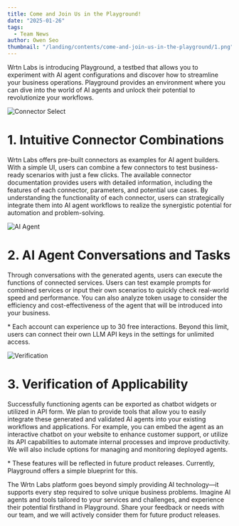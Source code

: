 ```yaml
---
title: Come and Join Us in the Playground!
date: "2025-01-26"
tags:
  - Team News
author: Owen Seo
thumbnail: "/landing/contents/come-and-join-us-in-the-playground/1.png"
---
```


Wrtn Labs is introducing Playground, a testbed that allows you to experiment with AI agent configurations and discover how to streamline your business operations. Playground provides an environment where you can dive into the world of AI agents and unlock their potential to revolutionize your workflows.

![Connector Select](/contents/come-and-join-us-in-the-playground/1.png)

# 1. Intuitive Connector Combinations

Wrtn Labs offers pre-built connectors as examples for AI agent builders. With a simple UI, users can combine a few connectors to test business-ready scenarios with just a few clicks. The available connector documentation provides users with detailed information, including the features of each connector, parameters, and potential use cases. By understanding the functionality of each connector, users can strategically integrate them into AI agent workflows to realize the synergistic potential for automation and problem-solving.

![AI Agent](/contents/come-and-join-us-in-the-playground/2.png)

# 2. AI Agent Conversations and Tasks

Through conversations with the generated agents, users can execute the functions of connected services. Users can test example prompts for combined services or input their own scenarios to quickly check real-world speed and performance. You can also analyze token usage to consider the efficiency and cost-effectiveness of the agent that will be introduced into your business.

\* Each account can experience up to 30 free interactions. Beyond this limit, users can connect their own LLM API keys in the settings for unlimited access.

![Verification](/contents/come-and-join-us-in-the-playground/3.png)

# 3. Verification of Applicability

Successfully functioning agents can be exported as chatbot widgets or utilized in API form. We plan to provide tools that allow you to easily integrate these generated and validated AI agents into your existing workflows and applications. For example, you can embed the agent as an interactive chatbot on your website to enhance customer support, or utilize its API capabilities to automate internal processes and improve productivity. We will also include options for managing and monitoring deployed agents.

\* These features will be reflected in future product releases. Currently, Playground offers a simple blueprint for this.

The Wrtn Labs platform goes beyond simply providing AI technology—it supports every step required to solve unique business problems. Imagine AI agents and tools tailored to your services and challenges, and experience their potential firsthand in Playground. Share your feedback or needs with our team, and we will actively consider them for future product releases.
